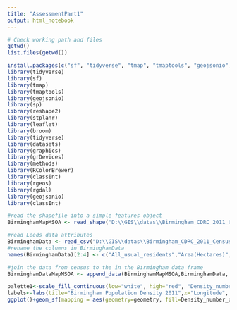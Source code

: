 ```yaml
---
title: "AssessmentPart1"
output: html_notebook
---
```


```r
# Check working path and files
getwd()
list.files(getwd())
```
```r
install.packages(c("sf", "tidyverse", "tmap", "tmaptools", "geojsonio", "sp", "reshape2", "stplanr", "leaflet", "broom", "maptools", "stplanr"))
library(tidyverse)
library(sf)
library(tmap)
library(tmaptools)
library(geojsonio)
library(sp)
library(reshape2)
library(stplanr)
library(leaflet)
library(broom)
library(tidyverse)
library(datasets)
library(graphics)
library(grDevices)
library(methods)
library(RColorBrewer)
library(classInt)
library(rgeos)
library(rgdal)
library(geojsonio)
library(classInt)
```

```r
#read the shapefile into a simple features object
BirminghamMapMSOA <- read_shape("D:\\GIS\\datas\\Birmingham_CDRC_2011_CensusGeodatapack\\shapefiles\\Birmingham_msoa11.shp", as.sf = TRUE)
```

```r
#read Leeds data attributes
BirminghamData <- read_csv("D:\\GIS\\datas\\Birmingham_CDRC_2011_CensusGeodatapack\\tables\\QS102EW_msoa11.csv", na = "n/a")
#rename the columns in BirminghamData
names(BirminghamData)[2:4] <- c("All_usual_residents","Area(Hectares)", "Density_number_of_persons_per_hectare")
```

```r
#join the data from census to the in the Birmingham data frame
BirminghamDataMapMSOA <- append_data(BirminghamMapMSOA,BirminghamData, key.shp = "MSOA11CD", key.data = "GeographyCode", ignore.duplicates = TRUE)
```

```r
palette1<-scale_fill_continuous(low="white", high="red", "Density_number_of_persons_per_hectare")
labels<-labs(title="Birmingham Population Density 2011",x="Longitude", y="Latitude")
ggplot()+geom_sf(mapping = aes(geometry=geometry, fill=Density_number_of_persons_per_hectare),data = BirminghamDataMapMSOA)+theme_minimal()+palette1+labels
```


